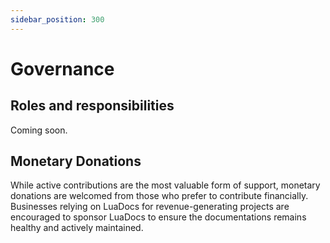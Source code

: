 ```yaml
---
sidebar_position: 300
---
```


# Governance

## Roles and responsibilities

Coming soon.

## Monetary Donations
While active contributions are the most valuable form of support, monetary donations are welcomed from those who prefer to contribute financially. 
Businesses relying on LuaDocs for revenue-generating projects are encouraged to sponsor LuaDocs to ensure the documentations remains healthy and actively maintained.
